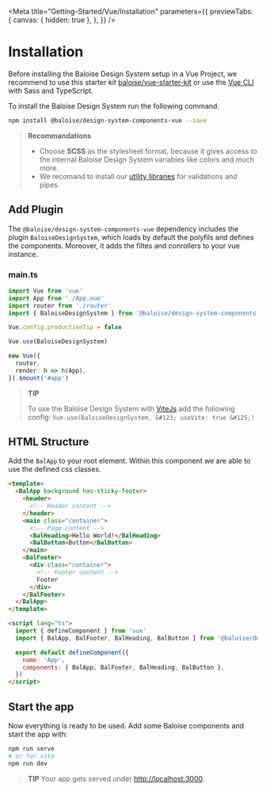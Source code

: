 
<Meta
  title="Getting-Started/Vue/Installation"
  parameters={{
    previewTabs: {
      canvas: { hidden: true },
    },
  }}
/>

# Installation

Before installing the Baloise Design System setup in a Vue Project, we recommend to use this starter kit [baloise/vue-starter-kit](https://github.com/baloise/vue-starter-kit) or use the [Vue CLI](https://cli.vuejs.org/guide/installation.html) with Sass and TypeScript.

To install the Baloise Design System run the following command.

```bash
npm install @baloise/design-system-components-vue --save
```

> **Recommandations**
>
> - Choose **SCSS** as the stylesheet format, because it gives access to the internal Baloise Design System variables like colors and much more.
> - We recomand to install our [utility libraries](https://github.com/baloise/web-app-utils) for validations and pipes.

## Add Plugin

The `@baloise/design-system-components-vue` dependency includes the plugin `BaloiseDesignSystem`, which loads by default the polyfils and defines the components. Moreover, it adds the filtes and conrollers to your vue instance.

### main.ts

```typescript
import Vue from 'vue'
import App from './App.vue'
import router from './router'
import { BaloiseDesignSystem } from '@baloise/design-system-components-vue'

Vue.config.productionTip = false

Vue.use(BaloiseDesignSystem)

new Vue({
  router,
  render: h => h(App),
}).$mount('#app')
```

> **TIP**
>
> To use the Baloise Design System with [ViteJs](https://vitejs.dev/) add the following config: `Vue.use(BaloiseDesignSystem, &#123; useVite: true &#125;)`


<Description markdown={InstallStyles} />


<Description markdown={InstallFonts} />

## HTML Structure

Add the `BalApp` to your root element. Within this component we are able to use the defined css classes.

```html
<template>
  <BalApp background has-sticky-footer>
    <header>
      <!-- Header content -->
    </header>
    <main class="container">
      <!-- Page content -->
      <BalHeading>Hello World!</BalHeading>
      <BalButton>Button</BalButton>
    </main>
    <BalFooter>
      <div class="container">
        <!-- Footer content -->
        Footer
      </div>
    </BalFooter>
  </BalApp>
</template>

<script lang="ts">
  import { defineComponent } from 'vue'
  import { BalApp, BalFooter, BalHeading, BalButton } from '@baloise/design-system-components-vue'

  export default defineComponent({
    name: 'App',
    components: { BalApp, BalFooter, BalHeading, BalButton },
  })
</script>
```

## Start the app

Now everything is ready to be used. Add some Baloise components and start the app with:

```bash
npm run serve
# or for vite
npm run dev
```

> **TIP**
> Your app gets served under [http://localhost:3000](http://localhost:3000).

<bal-doc-github link="/stories/getting-started/vue/01-installation.stories.mdx"></bal-doc-github>
